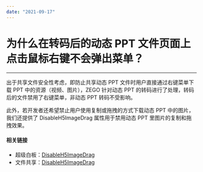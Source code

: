 ```yaml
---
date: "2021-09-17"
---
```

# 为什么在转码后的动态 PPT 文件页面上点击鼠标右键不会弹出菜单？
----

出于共享文件安全性考虑，即防止共享动态 PPT 文件时用户直接通过右键菜单下载 PPT 中的资源（视频、图片），ZEGO 针对动态 PPT 的转码进行了处理，转码后的文件禁用了右键菜单，非动态 PPT 转码不受影响。

此外，若开发者还希望禁止用户使用复制或拖拽的方式下载动态 PPT 中的图片，我们还提供了 DisableH5ImageDrag 属性用于禁用动态 PPT 里图片的复制和拖拽效果。

#### 相关链接

- 超级白板：[DisableH5ImageDrag](https://doc-zh.zego.im/article/api?doc=superboard_API~javascript_web~enum~ZegoSuperboardCustomConfigKey&jumpType=route#disable-h5-image-drag)
- 文件共享：[DisableH5ImageDrag](https://doc-zh.zego.im/article/api?doc=DocsView_API~javascript_web~enum~ZegoConfigKey&jumpType=route#disable-h5-image-drag)